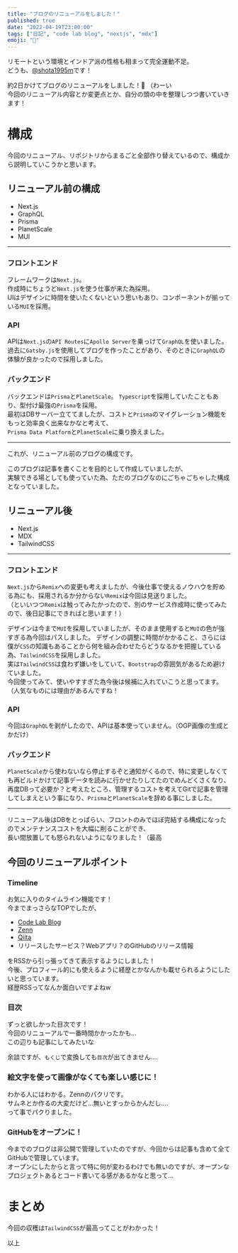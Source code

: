 ```yaml
---
title: "ブログのリニューアルをしました！"
published: true
date: "2022-04-19T23:00:00"
tags: ["日記", "code lab blog", "nextjs", "mdx"]
emoji: "📝"
---
```


リモートという環境とインドア派の性格も相まって完全運動不足。  
どうも、[@shota1995m](https://twitter.com/shota1995m)です！

約2日かけてブログのリニューアルをしました！🎉 （わーい  
今回のリニューアル内容とか変更点とか、自分の頭の中を整理しつつ書いていきます！

# 構成

今回のリニューアル、リポジトリからまるごと全部作り替えているので、構成から説明していこうかと思います。  

## リニューアル前の構成

- Next.js
- GraphQL
- Prisma
- PlanetScale
- MUI 

---

### フロントエンド

フレームワークは`Next.js`。  
作成時にちょうど`Next.js`を使う仕事が来た為採用。  
UIはデザインに時間を使いたくないという思いもあり、コンポーネントが揃っている`MUI`を採用。  

### API

APIは`Next.js`の`API Routes`に`Apollo Server`を乗っけて`GraphQL`を使いました。  
過去に`Gatsby.js`を使用してブログを作ったことがあり、そのときに`GraphQL`の体験が良かったので採用しました。

### バックエンド

バックエンドは`Prisma`と`PlanetScale`。 
`Typescript`を採用していたこともあり、型付け最強の`Prisma`を採用。  
最初はDBサーバー立ててましたが、コストと`Prisma`のマイグレーション機能をもっと効率良く出来なかなと考えて、  
`Prisma Data Platform`と`PlanetScale`に乗り換えました。

---

これが、リニューアル前のブログの構成です。

このブログは記事を書くことを目的として作成していましたが、  
実験できる場としても使っていた為、ただのブログなのにごちゃごちゃした構成となっていました。  


## リニューアル後

- Next.js
- MDX
- TailwindCSS

---

### フロントエンド

`Next.js`から`Remix`への変更も考えましたが、今後仕事で使えるノウハウを貯める為にも、採用されるか分からない`Remix`は今回は見送りました。  
（といいつつ`Remix`は触ってみたかったので、別のサービス作成時に使ってみたので、後日記事にできればと思います！）  

デザインは今まで`MUI`を採用していましたが、そのまま使用すると`MUI`の色が強すぎる為今回はパスしました。
デザインの調整に時間がかかること、さらには僕が`CSS`の知識もあることから何を組み合わせたらどうなるかを把握している為、`TailwindCSS`を採用しました。  
実は`TailwindCSS`は食わず嫌いをしていて、`Bootstrap`の雰囲気があるため避けていました。  
今回使ってみて、使いやすすぎた為今後は候補に入れていこうと思ってます。（人気なものには理由があるんですね！  

### API

今回は`GraphQL`を剥がしたので、APIは基本使っていません。（OGP画像の生成とかだけ）

### バックエンド

`PlanetScale`から使わないなら停止するぞと通知がくるので、特に変更しなくても再ビルドかけて記事データを読みに行かせたりしてたのでめんどくさくなり、  
再度DBって必要か？と考えたところ、管理するコストを考えてGitで記事を管理してしまえという事になり、`Prisma`と`PlanetScale`を辞める事にしました。  

---

リニューアル後はDBをとっぱらい、フロントのみでほぼ完結する構成になったのでメンテナンスコストを大幅に削ることができ、  
長い間放置しても怒られないようになりました！（最高

## 今回のリニューアルポイント

### Timeline

お気に入りのタイムライン機能です！  
今までまっさらなTOPでしたが、

- [Code Lab Blog](https://blog.code-lab.xyz)
- [Zenn](https://zenn.dev/shota1995m)
- [Qiita](https://qiita.com/shota1995m)
- リリースしたサービス？Webアプリ？のGitHubのリリース情報

をRSSから引っ張ってきて表示するようにしました！  
今後、プロフィール的にも使えるように経歴とかなんかも載せられるようにしたいと思っています。  
経歴RSSってなんか面白いですよねw

### 目次

ずっと欲しかった目次です！  
今回のリニューアルで一番時間かかったかも...  
この辺りも記事にしてみたいな  

余談ですが、`もくじ`で変換しても`目次`が出てきません....

### 絵文字を使って画像がなくても楽しい感じに！

わかる人にはわかる。Zennのパクリです。  
サムネとか作るの大変だけど...無いとすっからかんだし....  
って事でパクりました。  

### GitHubをオープンに！  

今までのブログは非公開で管理していたのですが、今回からは記事も含めて全てGitHubで管理しています。  
オープンにしたからと言って特に何が変わるわけでも無いのですが、オープンなプロジェクトあるとコード書いてる感があるかなと思って...


# まとめ

今回の収穫は`TailwindCSS`が最高ってことがわかった！

以上
